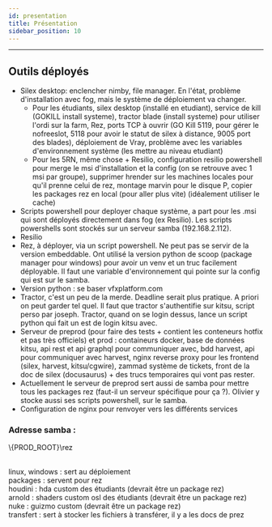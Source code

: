 ```yaml
---
id: presentation
title: Présentation
sidebar_position: 10
---
```

---


## Outils déployés

- Silex desktop: enclencher nimby, file manager. En l'état, problème d'installation avec fog, mais le système de déploiement va changer.
  - Pour les étudiants, silex desktop (installé en etudiant), service de kill (GOKILL install systeme), tractor blade (install systeme) pour utiliser l'ordi sur la farm, Rez, ports TCP à ouvrir (GO Kill 5119, pour gérer le nofreeslot, 5118 pour avoir le statut de silex à distance, 9005 port des blades), déploiement de Vray, problème avec les variables d'environnement système (les mettre au niveau etudiant)
  - Pour les 5RN, même chose + Resilio, configuration resilio powershell pour merge le msi d'installation et la config (on se retrouve avec 1 msi par groupe), supprimer hrender sur les machines locales pour qu'il prenne celui de rez, montage marvin pour le disque P, copier les packages rez en local (pour aller plus vite) (idéalement utiliser le cache)
- Scripts powershell pour deployer chaque système, a part pour les .msi qui sont déployés directement dans fog (ex Resilio). Les scripts powershells sont stockés sur un serveur samba (192.168.2.112).
- Resilio
- Rez, à déployer, via un script powershell. Ne peut pas se servir de la version embeddable. Ont utilisé la version python de scoop (package manager pour windows) pour avoir un venv et un truc facilement déployable. Il faut une variable d'environnement qui pointe sur la config qui est sur le samba.
- Version python : se baser vfxplatform.com
- Tractor, c'est un peu de la merde. Deadline serait plus pratique. A priori on peut garder tel quel. Il faut que tractor s'authentifie sur kitsu, script perso par joseph. Tractor, quand on se login dessus, lance un script python qui fait un est de login kitsu avec.
- Serveur de preprod (pour faire des tests + contient les conteneurs hotfix et pas très officiels) et prod : containeurs docker, base de données kitsu, api rest et api graphql pour communiquer avec, bdd harvest, api pour communiquer avec harvest, nginx reverse proxy pour les frontend (silex, harvest, kitsu/cgwire), zammad système de tickets, front de la doc de silex (docusaurus) + des trucs temporaires qui vont pas rester.
- Actuellement le serveur de preprod sert aussi de samba pour mettre tous les packages rez (faut-il un serveur spécifique pour ça ?). Olivier y stocke aussi ses scripts powershell, sur le samba.
- Configuration de nginx pour renvoyer vers les différents services

### Adresse samba :

<span>\\{PROD_ROOT}\rez</span>
<br />
<br />

linux, windows : sert au déploiement<br/>
packages : servent pour rez<br/>
houdini : hda custom des étudiants (devrait être un package rez)<br/>
arnold : shaders custom osl des étudiants (devrait être un package rez)<br/>
nuke : guizmo custom (devrait être un package rez)<br/>
transfert : sert à stocker les fichiers à transférer, il y a les docs de prez
